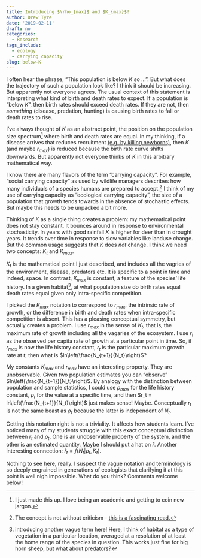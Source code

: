 ```yaml
---
title: Introducing $\rho_{max}$ and $K_{max}$!
author: Drew Tyre
date: '2019-02-11'
draft: no
categories:
  - Research
tags_include:
  - ecology
  - carrying capacity
slug: below-K
---
```


I often hear the phrase, "This population is below $K$ so ...". But what does the
trajectory of such a population look like? I think it should be increasing. But apparently 
not everyone agrees. The usual context of this statement is interpreting what 
kind of birth and death rates to expect. If a population is "below $K$", then birth
rates should exceed death rates. If they are not, then *something* (disease, 
predation, hunting) is causing birth rates to fall or death rates to rise. 

I've always thought of $K$ as an abstract point, the position on the population
size spectrum[^spectrum] where birth and death rates are equal. In my thinking,
if a disease arrives that reduces recruitment [(e.g. by killing newborns)](https://www.omaha.com/outdoors/pneumonia-wreaking-havoc-among-bighorn-sheep-in-nebraska-s-pine/article_ce95d13b-1d0c-5b47-ba02-316daa969d56.html), then
$K$ (and maybe $r_{max}$) is reduced because the birth rate curve shifts downwards.
But apparently not everyone thinks of $K$ in this arbitrary mathematical way.

I know there are many flavors of the term "carrying capacity". For example, "social 
carrying capacity" as used by wildlife managers describes how many individuals of 
a species humans are prepared to accept.[^social] I think of my use of carrying 
capacity as "ecological carrying capacity", the size of a population that growth
tends towards in the absence of stochastic effects. But maybe this needs to be 
unpacked a bit more. 

Thinking of $K$ as a single thing creates a problem: my mathematical point
does not stay constant. It bounces around in response to environmental stochasticity.
In years with good rainfall $K$ is higher for deer than in drought years. 
It trends over time in response to slow variables like landuse change. But the 
common usage suggests that $K$ does *not* change. I think we need two concepts: 
$K_t$ and $K_{max}$. 

$K_t$ is the mathematical point I just described, and includes all the vagries of
the environment, disease, predators etc. It is specific to a point in time and 
indeed, space. In contrast, $K_{max}$ is constant, a feature of the species' life
history. In a given habitat[^habitat], at what population size do birth rates equal
death rates equal given only intra-specific competition.

I picked the $K_{max}$ notation to correspond to $r_{max}$, the intrinsic rate of
growth, or the difference in birth and death rates when intra-specific competition
is absent. This has a pleasing conceptual symmetry, but actually creates a problem. 
I use $r_{max}$ in the sense of $K_t$, that is, the maximum rate of growth including
all the vagaries of the ecosystem. I use $r_t$ as the observed per capita rate of growth at
a particular point in time. So, if $r_{max}$ is now the life history constant, $r_t$ is the 
particular maximum growth rate at $t$, then what is $ln\left(\frac{N_{t+1}}{N_t}\right)$?

My constants $K_{max}$ and $r_{max}$ have an interesting property. They are unobservable. 
Given two population estimates you can "observe" $ln\left(\frac{N_{t+1}}{N_t}\right)$.
By analogy with the distinction between population and sample statistics, I could use
$\rho_{max}$ for the life history constant, $\rho_t$ for the value at a specific 
time, and then $r_t = ln\left(\frac{N_{t+1}}{N_t}\right)$ just makes sense! Maybe. 
Conceptually $r_t$ is not the same beast as $\rho_t$ because the latter is independent 
of $N_t$. 

Getting this notation right is not a triviality. It affects how students learn.
I've noticed many of my students struggle with this exact conceptual distinction 
between $r_t$ and $\rho_t$. One is an unobservable property of the system, and the
other is an estimated quantity. Maybe I should put a hat on $\hat{r}$. 
Another interesting connection: 
$\hat{r}_t = f\left(\hat{N}_t | \rho_t, K_t\right)$. 

Nothing to see here, really. I suspect the vague notation and terminology is so 
deeply engrained in generations of ecologists that clarifying it at this point 
is well nigh impossible. What do you think? Comments welcome below!

[^spectrum]: I just made this up. I love being an academic and getting to coin new jargon.

[^social]: The concept is not without criticism - [this is a fascinating read.](https://www.counterpunch.org/2016/01/08/the-politspeak-of-social-carrying-capacity/)

[^habitat]: introducing another vague term here! Here, I think of habitat as a type of vegetation in a particular location, averaged at a resolution of at least the home range of the species in question. This works just fine for big horn sheep, but what about predators?